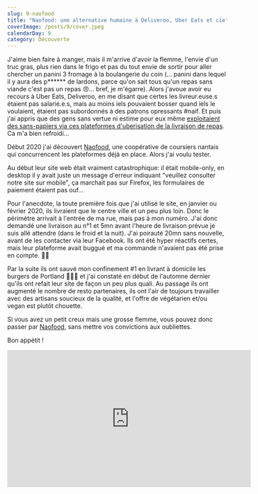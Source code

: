 ```yaml
---
slug: 9-naofood
title: "Naofood: une alternative humaine à Deliveroo, Uber Eats et cie"
coverImage: /posts/9/cover.jpeg
calendarDay: 9
category: Découverte
---
```


J'aime bien faire à manger, mais il m'arrive d'avoir la flemme, l'envie d'un truc gras, plus rien dans le frigo et pas du tout envie de sortir pour aller chercher un panini 3 fromage à la boulangerie du coin (... panini dans lequel il y aura des p\*\*\*\*\*\* de lardons, parce qu'on sait tous qu'un repas sans viande c'est pas un repas 😠... bref, je m'égarre). Alors j'avoue avoir eu recours à Uber Eats, Deliveroo, en me disant que certes les livreur.euse.s étaient pas salarié.e.s, mais au moins iels pouvaient bosser quand iels le voulaient, étaient pas subordonnés à des patrons opressants #naif. Et puis j'ai appris que des gens sans vertue ni estime pour eux même [exploitaient des sans-papiers via ces plateformes d'uberisation de la livraison de repas](https://www.nytimes.com/2019/06/16/business/uber-eats-deliveroo-glovo-migrants.html). Ca m'a bien refroidi...

Début 2020 j'ai découvert [Naofood](https://naofood.fr/), une coopérative de coursiers nantais qui concurrencent les plateformes déjà en place. Alors j'ai voulu tester.

Au début leur site web était vraiment catastrophique: il était mobile-only, en desktop il y avait juste un message d'erreur indiquant "veuillez consulter notre site sur mobile", ça marchait pas sur Firefox, les formulaires de paiement étaient pas ouf...

Pour l'anecdote, la toute première fois que j'ai utilisé le site, en janvier ou février 2020, ils livraient que le centre ville et un peu plus loin. Donc le périmètre arrivait à l'entrée de ma rue, mais pas à mon numéro. J'ai donc demandé une livraison au n°1 et 5mn avant l'heure de livraison prévue je suis allé attendre (dans le froid et la nuit). J'ai poirauté 20mn sans nouvelle, avant de les contacter via leur Facebook. Ils ont été hyper réactifs certes, mais leur plateforme avait buggué et ma commande n'avaient pas été prise en compte. 🤦‍♂️

Par la suite ils ont sauvé mon confinement #1 en livrant à domicile les burgers de Portland 🍔🍔🍔 et j'ai constaté en début de l'automne dernier qu'ils ont refait leur site de façon un peu plus quali. Au passage ils ont augmenté le nombre de resto partenaires, ils ont l'air de toujours travailler avec des artisans soucieux de la qualité, et l'offre de végétarien et/ou vegan est plutôt chouette.

Si vous avez un petit creux mais une grosse flemme, vous pouvez donc passer par [Naofood](https://naofood.fr/nos-restaurants), sans mettre vos convictions aux oubliettes.

Bon appétit !

<iframe
  width="560"
  height="315"
  src="https://www.youtube-nocookie.com/embed/ByMw25QGfg0"
  frameborder="0"
  allow="accelerometer; autoplay; clipboard-write; encrypted-media; gyroscope; picture-in-picture"
  allowfullscreen
></iframe>

